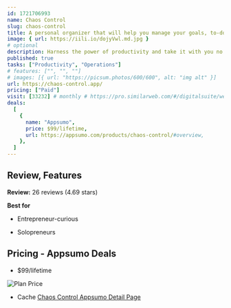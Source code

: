 ```yaml
---
id: 1721706993
name: Chaos Control
slug: chaos-control
title: A personal organizer that will help you manage your goals, to-do lists and tasks
image: { url: https://iili.io/dojyVwl.md.jpg }
# optional
description: Harness the power of productivity and take it with you no matter where you are or what you're doing, Start getting organized like you've always wanted to in your personal and professional life
published: true
tasks: ["Productivity", "Operations"]
# features: ["", "", ""]
# images: [{ url: "https://picsum.photos/600/600", alt: "img alt" }]
url: https://chaos-control.app/
pricing: ["Paid"]
visit: [33232] # monthly # https://pro.similarweb.com/#/digitalsuite/websiteanalysis/home
deals:
  [
    {
      name: "Appsumo",
      price: $99/lifetime,
      url: https://appsumo.com/products/chaos-control/#overview,
    },
  ]
---
```


## Review, Features

**Review:** 26 reviews (4.69 stars)

**Best for**

- Entrepreneur-curious

- Solopreneurs

## Pricing - Appsumo Deals

- $99/lifetime

<Img src="https://iili.io/doS3yaj.png" alt="Plan Price" />

- Cache [Chaos Control Appsumo Detail Page](https://iili.io/doSFo8v.png)
